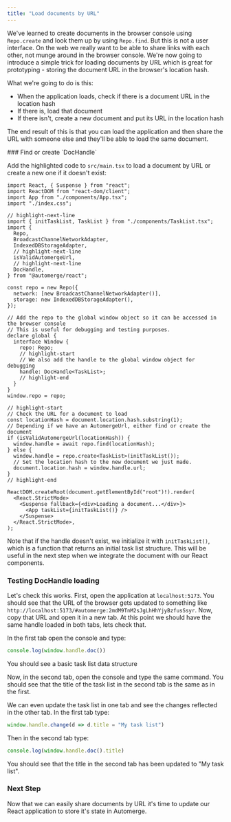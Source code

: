 ```yaml
---
title: "Load documents by URL"
---
```



We've learned to create documents in the browser console using `Repo.create` and look them up by using `Repo.find`. But this is not a user interface. On the web we really want to be able to share links with each other, not munge around in the browser console. We're now going to introduce a simple trick for loading documents by URL which is great for prototyping - storing the document URL in the browser's location hash.

What we're going to do is this:

* When the application loads, check if there is a document URL in the location hash
* If there is, load that document
* If there isn't, create a new document and put its URL in the location hash

The end result of this is that you can load the application and then share the URL with someone else and they'll be able to load the same document.

<Exercise>
### Find or create `DocHandle`

Add the highlighted code to `src/main.tsx` to load a document by URL or create a new one if it doesn't exist:

```tsx title="src/main.tsx"
import React, { Suspense } from "react";
import ReactDOM from "react-dom/client";
import App from "./components/App.tsx";
import "./index.css";

// highlight-next-line
import { initTaskList, TaskList } from "./components/TaskList.tsx";
import {
  Repo,
  BroadcastChannelNetworkAdapter,
  IndexedDBStorageAdapter,
  // highlight-next-line
  isValidAutomergeUrl,
  // highlight-next-line
  DocHandle,
} from "@automerge/react";

const repo = new Repo({
  network: [new BroadcastChannelNetworkAdapter()],
  storage: new IndexedDBStorageAdapter(),
});

// Add the repo to the global window object so it can be accessed in the browser console
// This is useful for debugging and testing purposes.
declare global {
  interface Window {
    repo: Repo;
    // highlight-start
    // We also add the handle to the global window object for debugging
    handle: DocHandle<TaskList>;
    // highlight-end
  }
}
window.repo = repo;

// highlight-start
// Check the URL for a document to load
const locationHash = document.location.hash.substring(1);
// Depending if we have an AutomergeUrl, either find or create the document
if (isValidAutomergeUrl(locationHash)) {
  window.handle = await repo.find(locationHash);
} else {
  window.handle = repo.create<TaskList>(initTaskList());
  // Set the location hash to the new document we just made.
  document.location.hash = window.handle.url;
}
// highlight-end

ReactDOM.createRoot(document.getElementById("root")!).render(
  <React.StrictMode>
    <Suspense fallback={<div>Loading a document...</div>}>
      <App taskList={initTaskList()} />
    </Suspense>
  </React.StrictMode>,
);
```

Note that if the handle doesn't exist, we initialize it with `initTaskList()`, which is a function that returns an initial task list structure. This will be useful in the next step when we integrate the document with our React components.

</Exercise>

### Testing DocHandle loading

Let's check this works. First, open the application at `localhost:5173`. You should see that the URL of the browser gets updated to something like `http://localhost:5173/#automerge:2mdM9TnM2sJgLhHhYjyBzfusSsyr`. Now, copy that URL and open it in a new tab. At this point we should have the same handle loaded in both tabs, lets check that.

In the first tab open the console and type:

```js
console.log(window.handle.doc())
```

You should see a basic task list data structure

Now, in the second tab, open the console and type the same command. You should see that the title of the task list in the second tab is the same as in the first.

We can even update the task list in one tab and see the changes reflected in the other tab. In the first tab type:

```js
window.handle.change(d => d.title = "My task list")
```

Then in the second tab type:

```js
console.log(window.handle.doc().title)
```

You should see that the title in the second tab has been updated to "My task list".

### Next Step

Now that we can easily share documents by URL it's time to update our React application to store it's state in Automerge.
